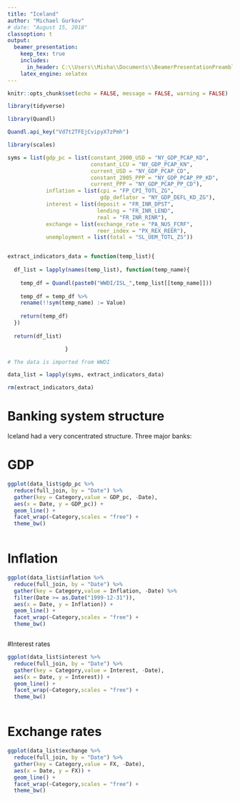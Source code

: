 ```yaml
---
title: "Iceland"
author: "Michael Gurkov"
# date: "August 15, 2018"
classoption: t
output:
  beamer_presentation:
    keep_tex: true
    includes:
      in_header: C:\\Users\\Misha\\Documents\\BeamerPresentationPreamble.tex
    latex_engine: xelatex
---
```


```r
knitr::opts_chunk$set(echo = FALSE, message = FALSE, warning = FALSE)
```


```r

library(tidyverse)

library(Quandl)

Quandl.api_key("Vd7t2TFEjCvipyX7zPmh")

library(scales)

```


```r

syms = list(gdp_pc = list(constant_2000_USD = "NY_GDP_PCAP_KD",
                          constant_LCU = "NY_GDP_PCAP_KN",
                          current_USD = "NY_GDP_PCAP_CD",
                          constant_2005_PPP = "NY_GDP_PCAP_PP_KD",
                          current_PPP = "NY_GDP_PCAP_PP_CD"),
            inflation = list(cpi = "FP_CPI_TOTL_ZG",
                             gdp_deflator = "NY_GDP_DEFL_KD_ZG"),
            interest = list(deposit = "FR_INR_DPST",
                            lending = "FR_INR_LEND",
                            real = "FR_INR_RINR"),
            exchange = list(exchange_rate = "PA_NUS_FCRF",
                            reer_index = "PX_REX_REER"),
            unemployment = list(total = "SL_UEM_TOTL_ZS"))



```


```r

extract_indicators_data = function(temp_list){
  
  df_list = lapply(names(temp_list), function(temp_name){
    
    temp_df = Quandl(paste0("WWDI/ISL_",temp_list[[temp_name]]))
    
    temp_df = temp_df %>% 
    rename(!!sym(temp_name) := Value)
    
    return(temp_df)
  })
    
  return(df_list)

                  }

# The data is imported from WWDI

data_list = lapply(syms, extract_indicators_data)

rm(extract_indicators_data)


```


# Banking system structure

Iceland had a very concentrated structure. Three major banks:

\begin{itemize}
  \item
  Kaupthing
  \item
  Landsbanki
  \item
  Glitnir
\end{itemize}

# GDP

```r

ggplot(data_list$gdp_pc %>% 
  reduce(full_join, by = "Date") %>% 
  gather(key = Category,value = GDP_pc, -Date),
  aes(x = Date, y = GDP_pc)) + 
  geom_line() + 
  facet_wrap(~Category,scales = "free") + 
  theme_bw()



```

# Inflation

```r

ggplot(data_list$inflation %>% 
  reduce(full_join, by = "Date") %>% 
  gather(key = Category,value = Inflation, -Date) %>%
  filter(Date >= as.Date("1999-12-31")),
  aes(x = Date, y = Inflation)) + 
  geom_line() + 
  facet_wrap(~Category,scales = "free") + 
  theme_bw()



```

#Interest rates

```r

ggplot(data_list$interest %>% 
  reduce(full_join, by = "Date") %>% 
  gather(key = Category,value = Interest, -Date),
  aes(x = Date, y = Interest)) + 
  geom_line() + 
  facet_wrap(~Category,scales = "free") + 
  theme_bw()



```

# Exchange rates

```r

ggplot(data_list$exchange %>% 
  reduce(full_join, by = "Date") %>% 
  gather(key = Category,value = FX, -Date),
  aes(x = Date, y = FX)) + 
  geom_line() + 
  facet_wrap(~Category,scales = "free") + 
  theme_bw()



```

